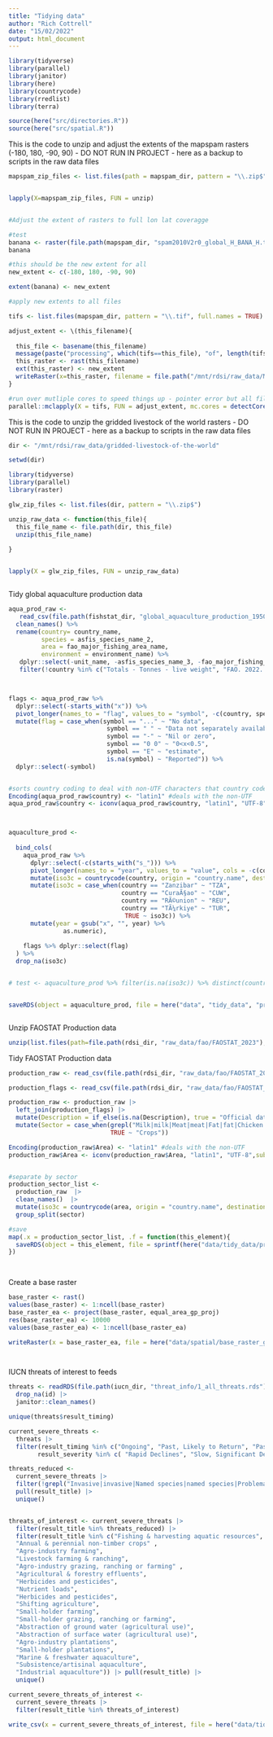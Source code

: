 ```yaml
---
title: "Tidying data"
author: "Rich Cottrell"
date: "15/02/2022"
output: html_document
---
```


```r
library(tidyverse)
library(parallel)
library(janitor)
library(here)
library(countrycode)
library(rredlist)
library(terra)

source(here("src/directories.R"))
source(here("src/spatial.R"))

```


This is the code to unzip and adjust the extents of the mapspam rasters (-180, 180, -90, 90) - DO NOT RUN IN PROJECT - here as a backup to scripts in the raw data files

```r


mapspam_zip_files <- list.files(path = mapspam_dir, pattern = "\\.zip$")


lapply(X=mapspam_zip_files, FUN = unzip)


#Adjust the extent of rasters to full lon lat coveragge

#test
banana <- raster(file.path(mapspam_dir, "spam2010V2r0_global_H_BANA_H.tif"))
banana

#this should be the new extent for all
new_extent <- c(-180, 180, -90, 90)

extent(banana) <- new_extent

#apply new extents to all files

tifs <- list.files(mapspam_dir, pattern = "\\.tif", full.names = TRUE)

adjust_extent <- \(this_filename){
  
  this_file <- basename(this_filename)
  message(paste("processing", which(tifs==this_file), "of", length(tifs)))
  this_raster <- rast(this_filename)
  ext(this_raster) <- new_extent
  writeRaster(x=this_raster, filename = file.path("/mnt/rdsi/raw_data/MAPSPAM/new-extents", this_file), overwrite = TRUE)
}

#run over mutliple cores to speed things up - pointer error but all files ran.
parallel::mclapply(X = tifs, FUN = adjust_extent, mc.cores = detectCores()-2)


```



This is the code to unzip the gridded livestock of the world rasters - DO NOT RUN IN PROJECT - here as a backup to scripts in the raw data files

```r

dir <- "/mnt/rdsi/raw_data/gridded-livestock-of-the-world"

setwd(dir)

library(tidyverse)
library(parallel)
library(raster)

glw_zip_files <- list.files(dir, pattern = "\\.zip$")

unzip_raw_data <- function(this_file){
  this_file_name <- file.path(dir, this_file)
  unzip(this_file_name)
  
}


lapply(X = glw_zip_files, FUN = unzip_raw_data)



```


Tidy global aquaculture production data

```r

aqua_prod_raw <- 
   read_csv(file.path(fishstat_dir, "global_aquaculture_production_1950_2020.csv")) %>% 
  clean_names() %>% 
  rename(country= country_name,
         species = asfis_species_name_2,
         area = fao_major_fishing_area_name,
         environment = environment_name) %>% 
   dplyr::select(-unit_name, -asfis_species_name_3, -fao_major_fishing_area_code) %>% 
   filter(!country %in% c("Totals - Tonnes - live weight", "FAO. 2022. Fishery and Aquaculture Statistics. Global aquaculture production 1950-2020 (FishStatJ). In: FAO Fisheries and Aquaculture Division [online]. Rome. Updated 2022. www.fao.org/fishery/statistics/software/fishstatj/en"))



flags <- aqua_prod_raw %>% 
  dplyr::select(-starts_with("x")) %>% 
  pivot_longer(names_to = "flag", values_to = "symbol", -c(country, species, area, environment, unit)) %>% 
  mutate(flag = case_when(symbol == "..." ~ "No data",
                           symbol == " " ~ "Data not separately available",
                           symbol == "-" ~ "Nil or zero",
                           symbol == "0 0" ~ "0<x<0.5",
                           symbol == "E" ~ "estimate",
                           is.na(symbol) ~ "Reported")) %>% 
  dplyr::select(-symbol)


#sorts country coding to deal with non-UTF characters that country code depends on
Encoding(aqua_prod_raw$country) <- "latin1" #deals with the non-UTF
aqua_prod_raw$country <- iconv(aqua_prod_raw$country, "latin1", "UTF-8",sub='')



aquaculture_prod <- 
  
  bind_cols(
    aqua_prod_raw %>%
      dplyr::select(-c(starts_with("s_"))) %>% 
      pivot_longer(names_to = "year", values_to = "value", cols = -c(country, species, area, environment, unit)) %>% 
      mutate(iso3c = countrycode(country, origin = "country.name", destination = "iso3c", warn = TRUE)) %>%
      mutate(iso3c = case_when(country == "Zanzibar" ~ "TZA",
                               country == "CuraÃ§ao" ~ "CUW",
                               country == "RÃ©union" ~ "REU", 
                               country == "TÃ¼rkiye" ~ "TUR",
                                TRUE ~ iso3c)) %>%
      mutate(year = gsub("x", "", year) %>% 
               as.numeric),
    
    flags %>% dplyr::select(flag)
  ) %>% 
  drop_na(iso3c)


# test <- aquaculture_prod %>% filter(is.na(iso3c)) %>% distinct(country)


saveRDS(object = aquaculture_prod, file = here("data", "tidy_data", "production-data", "aquaculture_production_tidy.rds"))



```

Unzip FAOSTAT Production data
```r
unzip(list.files(path=file.path(rdsi_dir, "raw_data/fao/FAOSTAT_2023"), pattern = "Production_Crops", full.names = TRUE), exdir = file.path(rdsi_dir, "raw_data/fao/FAOSTAT_2023"))

```

Tidy FAOSTAT Production data
```r

production_raw <- read_csv(file.path(rdsi_dir, "raw_data/fao/FAOSTAT_2023/Production_Crops_Livestock_E_All_Data_(Normalized).csv"))

production_flags <- read_csv(file.path(rdsi_dir, "raw_data/fao/FAOSTAT_2023/Production_Crops_Livestock_E_Flags.csv"))

production_raw <- production_raw |> 
  left_join(production_flags) |> 
  mutate(Description = if_else(is.na(Description), true = "Official data", false = Description)) |> 
  mutate(Sector = case_when(grepl("Milk|milk|Meat|meat|Fat|fat|Chicken|Buffaloes|Cattle|cattle|Camel|ffal|Pigs|abbit|worm|odent|urkey|oghurt|Wool|Sheep|Goat|Egg|egg|Asses|Beeh|Bees|Ducks|Cream|Geese|Horses|Honey|Lard|Mules|Birds|Skins|Butter|Cheese|Snail", Item) ~ "Livestock",
                            TRUE ~ "Crops"))

Encoding(production_raw$Area) <- "latin1" #deals with the non-UTF
production_raw$Area <- iconv(production_raw$Area, "latin1", "UTF-8",sub='')


#separate by sector
production_sector_list <- 
  production_raw  |> 
  clean_names()  |>  
  mutate(iso3c = countrycode(area, origin = "country.name", destination = "iso3c", warn = TRUE)) |> 
  group_split(sector)

#save
map(.x = production_sector_list, .f = function(this_element){
  saveRDS(object = this_element, file = sprintf(here("data/tidy_data/production-data/%s_production_tidy.rds"), tolower(unique(this_element$sector))))
})
  



```
Create a base raster
```r

base_raster <- rast()
values(base_raster) <- 1:ncell(base_raster)
base_raster_ea <- project(base_raster, equal_area_gp_proj)
res(base_raster_ea) <- 10000
values(base_raster_ea) <- 1:ncell(base_raster_ea) 

writeRaster(x = base_raster_ea, file = here("data/spatial/base_raster_gall_peters.tif"), overwrite=TRUE)




```

IUCN threats of interest to feeds

```r

threats <- readRDS(file.path(iucn_dir, "threat_info/1_all_threats.rds")) |> 
  drop_na(id) |>
  janitor::clean_names()

unique(threats$result_timing)

current_severe_threats <- 
  threats |> 
  filter(result_timing %in% c("Ongoing", "Past, Likely to Return", "Past, Unlikely to Return", "Future") &
        result_severity %in% c( "Rapid Declines", "Slow, Significant Declines", "Causing/Could cause fluctuations", "Very Rapid Declines"))

threats_reduced <- 
  current_severe_threats |> 
  filter(!grepl("Invasive|invasive|Named species|named species|Problematic", result_title)) |> 
  pull(result_title) |> 
  unique()


threats_of_interest <- current_severe_threats |> 
  filter(result_title %in% threats_reduced) |> 
  filter(result_title %in% c("Fishing & harvesting aquatic resources",
  "Annual & perennial non-timber crops" ,
  "Agro-industry farming",
  "Livestock farming & ranching",
  "Agro-industry grazing, ranching or farming" ,
  "Agricultural & forestry effluents",
  "Herbicides and pesticides",
  "Nutrient loads",
  "Herbicides and pesticides",
  "Shifting agriculture",
  "Small-holder farming",
  "Small-holder grazing, ranching or farming",
  "Abstraction of ground water (agricultural use)",
  "Abstraction of surface water (agricultural use)",
  "Agro-industry plantations",
  "Small-holder plantations",
  "Marine & freshwater aquaculture",
  "Subsistence/artisinal aquaculture",
  "Industrial aquaculture")) |> pull(result_title) |>  
  unique() 

current_severe_threats_of_interest <- 
  current_severe_threats |> 
  filter(result_title %in% threats_of_interest)

write_csv(x = current_severe_threats_of_interest, file = here("data/tidy_data/iucn/current_severe_threats_of_interest.csv"))


```

